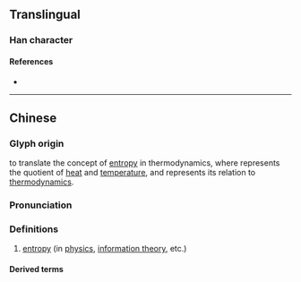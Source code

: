 {{character info}}
==Translingual==

===Han character===
{{Han char|rn=86|rad=火|as=11|sn=15|four=90827|canj=FYCB|ids=⿰火商}}

====References====
* {{Han ref|kx=0681.141|hdz=32229.140|uh=71B5|ud=29109|bh=E669|bd=58985}}

----

==Chinese==
{{zh-forms}}
{{zh-wp}}

===Glyph origin===
{{Han compound|火|商|c1=s|c2=p|t1=fire|t2=quotient|ls=ic|ls2=psc|tr2=shāng}}

{{coinage|zh|Hu Gangfu|in=1923|nat=Chinese|occ=physical scientist|w=zh:胡剛復|nobycat=1}} to translate the concept of [[entropy]] in thermodynamics, where {{m|zh|商||[[quotient]]}} represents the quotient of [[heat]] and [[temperature]], and {{m|zh|火||fire}} represents its relation to [[thermodynamics]].

===Pronunciation===
{{zh-pron
|m=shāng
|c=soeng1
|h=pfs=sông
|md=siŏng
|mn=siong
|w=1saan
|mc=
|oc=
|ma=
|cat=n,pn,v
}}

===Definitions===
{{zh-hanzi}}

# [[entropy]] (in [[physics]], [[information theory]], etc.)

====Derived terms====
{{zh-der|信息熵|資訊熵|熵增|熵減}}

{{zh-cat|Physics}}